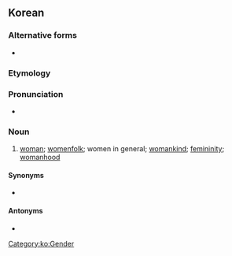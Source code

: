 ==Korean==

===Alternative forms===
* {{ko-l|녀성}} {{qualifier|North Korea}}

===Etymology===
{{ko-etym-sino|女|female|性|sex}}

===Pronunciation===
* {{audio|ko|Ko-여성.ogg|Audio}}
{{ko-IPA}}

===Noun===
{{ko-noun|hanja=女性}}

# [[woman]]; [[womenfolk]]; women in general; [[womankind]]; [[femininity]]; [[womanhood]]

====Synonyms====
* {{ko-l|여자|女子}}

====Antonyms====
* {{ko-l|남성|男性}}

[[Category:ko:Gender]]